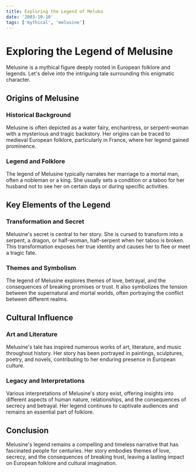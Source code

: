 ```yaml
---
title: Exploring the Legend of Meluko
date: '2003-10-10'
tags: ['mythical', 'melusine']
---
```


# Exploring the Legend of Melusine

Melusine is a mythical figure deeply rooted in European folklore and legends. Let's delve into the intriguing tale surrounding this enigmatic character.

## Origins of Melusine

### Historical Background

Melusine is often depicted as a water fairy, enchantress, or serpent-woman with a mysterious and tragic backstory. Her origins can be traced to medieval European folklore, particularly in France, where her legend gained prominence.

### Legend and Folklore

The legend of Melusine typically narrates her marriage to a mortal man, often a nobleman or a king. She usually sets a condition or a taboo for her husband not to see her on certain days or during specific activities.

## Key Elements of the Legend

### Transformation and Secret

Melusine's secret is central to her story. She is cursed to transform into a serpent, a dragon, or half-woman, half-serpent when her taboo is broken. This transformation exposes her true identity and causes her to flee or meet a tragic fate.

### Themes and Symbolism

The legend of Melusine explores themes of love, betrayal, and the consequences of breaking promises or trust. It also symbolizes the tension between the supernatural and mortal worlds, often portraying the conflict between different realms.

## Cultural Influence

### Art and Literature

Melusine's tale has inspired numerous works of art, literature, and music throughout history. Her story has been portrayed in paintings, sculptures, poetry, and novels, contributing to her enduring presence in European culture.

### Legacy and Interpretations

Various interpretations of Melusine's story exist, offering insights into different aspects of human nature, relationships, and the consequences of secrecy and betrayal. Her legend continues to captivate audiences and remains an essential part of folklore.

## Conclusion

Melusine's legend remains a compelling and timeless narrative that has fascinated people for centuries. Her story embodies themes of love, secrecy, and the consequences of breaking trust, leaving a lasting impact on European folklore and cultural imagination.

<CustomImage src="https://raw.githubusercontent.com/silam741852963/Test-Blogpost/main/images/meluko.jpg" alt="meluko fgo"></CustomImage>